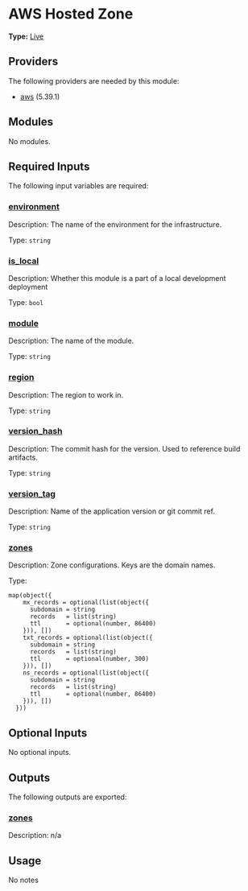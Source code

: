 # AWS Hosted Zone

**Type:** [Live](./overview)

## Providers

The following providers are needed by this module:

-  [aws](https://registry.terraform.io/providers/hashicorp/aws/5.39.1/docs) (5.39.1)

## Modules

No modules.

## Required Inputs

The following input variables are required:

### <a name="input_environment"></a> [environment](#input\_environment)

Description: The name of the environment for the infrastructure.

Type: `string`

### <a name="input_is_local"></a> [is\_local](#input\_is\_local)

Description: Whether this module is a part of a local development deployment

Type: `bool`

### <a name="input_module"></a> [module](#input\_module)

Description: The name of the module.

Type: `string`

### <a name="input_region"></a> [region](#input\_region)

Description: The region to work in.

Type: `string`

### <a name="input_version_hash"></a> [version\_hash](#input\_version\_hash)

Description: The commit hash for the version. Used to reference build artifacts.

Type: `string`

### <a name="input_version_tag"></a> [version\_tag](#input\_version\_tag)

Description: Name of the application version or git commit ref.

Type: `string`

### <a name="input_zones"></a> [zones](#input\_zones)

Description: Zone configurations. Keys are the domain names.

Type:

```hcl
map(object({
    mx_records = optional(list(object({
      subdomain = string
      records   = list(string)
      ttl       = optional(number, 86400)
    })), [])
    txt_records = optional(list(object({
      subdomain = string
      records   = list(string)
      ttl       = optional(number, 300)
    })), [])
    ns_records = optional(list(object({
      subdomain = string
      records   = list(string)
      ttl       = optional(number, 86400)
    })), [])
  }))
```

## Optional Inputs

No optional inputs.

## Outputs

The following outputs are exported:

### <a name="output_zones"></a> [zones](#output\_zones)

Description: n/a

## Usage

No notes
